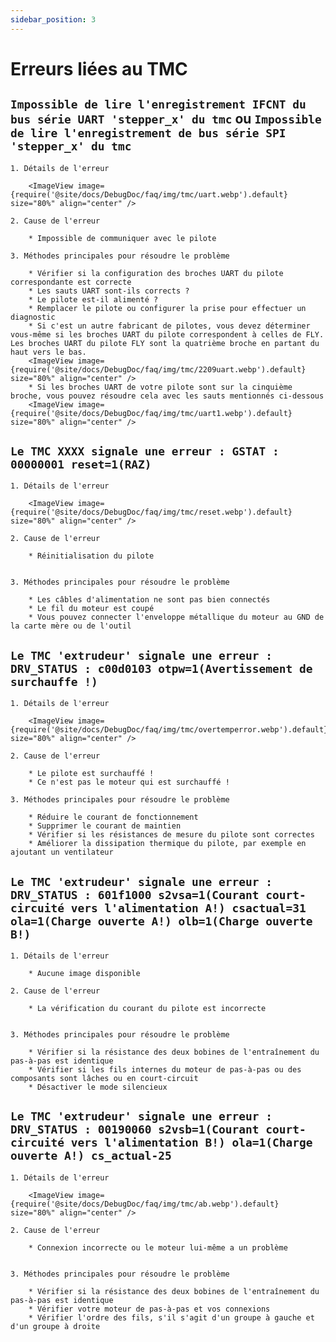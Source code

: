 ```yaml
---
sidebar_position: 3
---
```


# Erreurs liées au TMC

## `Impossible de lire l'enregistrement IFCNT du bus série UART 'stepper_x' du tmc` ou `Impossible de lire l'enregistrement de bus série SPI 'stepper_x' du tmc`

    1. Détails de l'erreur

        <ImageView image={require('@site/docs/DebugDoc/faq/img/tmc/uart.webp').default} size="80%" align="center" />

    2. Cause de l'erreur

        * Impossible de communiquer avec le pilote

    3. Méthodes principales pour résoudre le problème

        * Vérifier si la configuration des broches UART du pilote correspondante est correcte
        * Les sauts UART sont-ils corrects ?
        * Le pilote est-il alimenté ?
        * Remplacer le pilote ou configurer la prise pour effectuer un diagnostic
        * Si c'est un autre fabricant de pilotes, vous devez déterminer vous-même si les broches UART du pilote correspondent à celles de FLY. Les broches UART du pilote FLY sont la quatrième broche en partant du haut vers le bas.
        <ImageView image={require('@site/docs/DebugDoc/faq/img/tmc/2209uart.webp').default} size="80%" align="center" />
        * Si les broches UART de votre pilote sont sur la cinquième broche, vous pouvez résoudre cela avec les sauts mentionnés ci-dessous
        <ImageView image={require('@site/docs/DebugDoc/faq/img/tmc/uart1.webp').default} size="80%" align="center" />

## `Le TMC XXXX signale une erreur : GSTAT : 00000001 reset=1(RAZ)`

    1. Détails de l'erreur

        <ImageView image={require('@site/docs/DebugDoc/faq/img/tmc/reset.webp').default} size="80%" align="center" />

    2. Cause de l'erreur

        * Réinitialisation du pilote


    3. Méthodes principales pour résoudre le problème

        * Les câbles d'alimentation ne sont pas bien connectés
        * Le fil du moteur est coupé
        * Vous pouvez connecter l'enveloppe métallique du moteur au GND de la carte mère ou de l'outil

## `Le TMC 'extrudeur' signale une erreur : DRV_STATUS : c00d0103 otpw=1(Avertissement de surchauffe !)`

    1. Détails de l'erreur

        <ImageView image={require('@site/docs/DebugDoc/faq/img/tmc/overtemperror.webp').default} size="80%" align="center" />

    2. Cause de l'erreur

        * Le pilote est surchauffé !
        * Ce n'est pas le moteur qui est surchauffé !

    3. Méthodes principales pour résoudre le problème

        * Réduire le courant de fonctionnement
        * Supprimer le courant de maintien
        * Vérifier si les résistances de mesure du pilote sont correctes
        * Améliorer la dissipation thermique du pilote, par exemple en ajoutant un ventilateur

## `Le TMC 'extrudeur' signale une erreur : DRV_STATUS : 601f1000 s2vsa=1(Courant court-circuité vers l'alimentation A!) csactual=31 ola=1(Charge ouverte A!) olb=1(Charge ouverte B!)`

    1. Détails de l'erreur

        * Aucune image disponible

    2. Cause de l'erreur

        * La vérification du courant du pilote est incorrecte


    3. Méthodes principales pour résoudre le problème
        
        * Vérifier si la résistance des deux bobines de l'entraînement du pas-à-pas est identique
        * Vérifier si les fils internes du moteur de pas-à-pas ou des composants sont lâches ou en court-circuit
        * Désactiver le mode silencieux

## `Le TMC 'extrudeur' signale une erreur : DRV_STATUS : 00190060 s2vsb=1(Courant court-circuité vers l'alimentation B!) ola=1(Charge ouverte A!) cs_actual-25`

    1. Détails de l'erreur
    
        <ImageView image={require('@site/docs/DebugDoc/faq/img/tmc/ab.webp').default} size="80%" align="center" />

    2. Cause de l'erreur

        * Connexion incorrecte ou le moteur lui-même a un problème


    3. Méthodes principales pour résoudre le problème
        
        * Vérifier si la résistance des deux bobines de l'entraînement du pas-à-pas est identique
        * Vérifier votre moteur de pas-à-pas et vos connexions
        * Vérifier l'ordre des fils, s'il s'agit d'un groupe à gauche et d'un groupe à droite